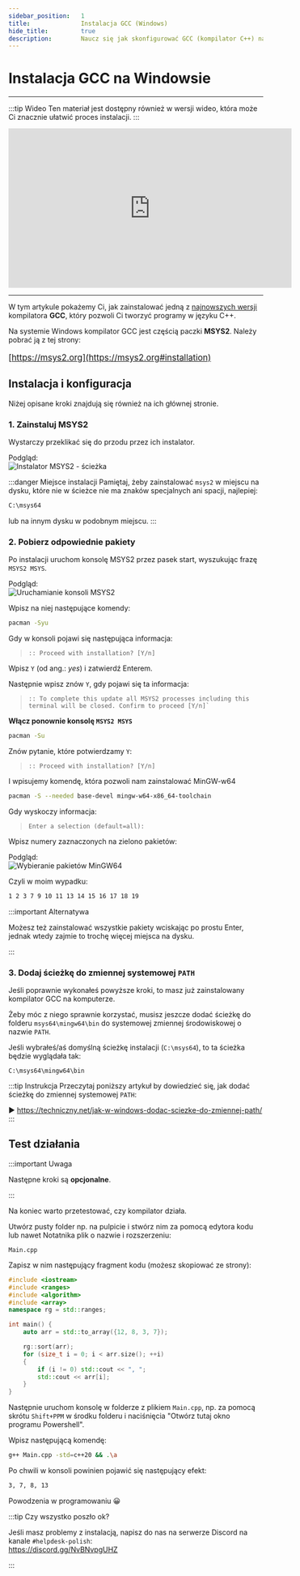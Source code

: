 ```yaml
---
sidebar_position:	1
title:				Instalacja GCC (Windows)
hide_title:			true
description:		Naucz się jak skonfigurować GCC (kompilator C++) na Windowsie w prosty sposób.
---
```


# Instalacja GCC na Windowsie

<hr/>

:::tip Wideo
Ten materiał jest dostępny również w wersji wideo, która może Ci 
znacznie ułatwić proces instalacji.
:::

<center>
<iframe
	width="560"
	height="315"
	src="https://www.youtube.com/embed/lNcgXUj6Iig"
	title="YouTube video player"
	frameBorder="0"
	allow="accelerometer; autoplay; clipboard-write; encrypted-media; gyroscope; picture-in-picture"
	allowFullScreen>
</iframe>
</center>

<hr/>

W tym artykule pokażemy Ci, jak zainstalować jedną z <u>najnowszych wersji</u>
kompilatora **GCC**, który pozwoli Ci tworzyć programy w języku C++.

Na systemie Windows kompilator GCC jest częścią paczki **MSYS2**.
Należy pobrać ją z tej strony:

<big>


[https://msys2.org](https://msys2.org#installation)


</big>

## Instalacja i konfiguracja

Niżej opisane kroki znajdują się również na ich głównej stronie.

### 1. Zainstaluj MSYS2

Wystarczy przeklikać się do przodu przez ich instalator.

<p align="center">

Podgląd:<br/>
![Instalator MSYS2 - ścieżka](https://www.msys2.org/images/install-2-path.png)

</p>

:::danger Miejsce instalacji
Pamiętaj, żeby zainstalować `msys2` w miejscu na dysku,
które nie w ścieżce nie ma znaków specjalnych ani spacji,
najlepiej:

```sh title="✔ Poprawna ścieżka"
C:\msys64
```

lub na innym dysku w podobnym miejscu.
:::

### 2. Pobierz odpowiednie pakiety

Po instalacji uruchom konsolę MSYS2 przez pasek start, wyszukując frazę `MSYS2 MSYS`.

<p align="center">

Podgląd:<br/>
![Uruchamianie konsoli MSYS2](/img/tutorials/tools/msys2/run-msys2-pl.png)

</p>

Wpisz na niej następujące komendy:


```sh title="🔹 1. Aktualizacja bazy pakietów"
pacman -Syu
```

Gdy w konsoli pojawi się następująca informacja:
> ```
> :: Proceed with installation? [Y/n]
> ```

Wpisz `Y` (od ang.: *yes*) i zatwierdź Enterem.

Następnie wpisz znów `Y`, gdy pojawi się ta informacja:

> ```
> :: To complete this update all MSYS2 processes including this terminal will be closed. Confirm to proceed [Y/n]`
> ```

**Włącz ponownie konsolę `MSYS2 MSYS`**

```sh title="🔹 2. Aktualizacja pakietów bazowych"
pacman -Su
```

Znów pytanie, które potwierdzamy `Y`:

> ```
> :: Proceed with installation? [Y/n]
> ```

I wpisujemy komendę, która pozwoli nam zainstalować MinGW-w64

```sh title="🔹 3. Instalacja pakietów MinGW-w64"
pacman -S --needed base-devel mingw-w64-x86_64-toolchain
```

Gdy wyskoczy informacja:

> ```
> Enter a selection (default=all): 
> ```

Wpisz numery zaznaczonych na zielono pakietów:

<p align="center">

Podgląd:<br/>
![Wybieranie pakietów MinGW64](/img/tutorials/tools/msys2/mingw-packages.png)

</p>

Czyli w moim wypadku:

```sh title="🔹 4. Numery instalowanych pakietów"
1 2 3 7 9 10 11 13 14 15 16 17 18 19
```

:::important Alternatywa

Możesz też zainstalować wszystkie pakiety wciskając po prostu Enter,
jednak wtedy zajmie to trochę więcej miejsca na dysku.

:::

### 3. Dodaj ścieżkę do zmiennej systemowej `PATH`

Jeśli poprawnie wykonałeś powyższe kroki, to masz już zainstalowany
kompilator GCC na komputerze.

Żeby móc z niego sprawnie korzystać, musisz jeszcze dodać
ścieżkę do folderu `msys64\mingw64\bin` do systemowej zmiennej środowiskowej
o nazwie `PATH`.

Jeśli wybrałeś/aś domyślną ścieżkę instalacji (`C:\msys64`), to ta ścieżka
będzie wyglądała tak:

```
C:\msys64\mingw64\bin
```

:::tip Instrukcja
Przeczytaj poniższy artykuł by dowiedzieć się, jak dodać ścieżkę do
zmiennej systemowej `PATH`:

▶ https://techniczny.net/jak-w-windows-dodac-sciezke-do-zmiennej-path/
:::

## Test działania

:::important Uwaga

Następne kroki są **opcjonalne**.

:::

Na koniec warto przetestować, czy kompilator działa.

Utwórz pusty folder np. na pulpicie i stwórz nim za pomocą
edytora kodu lub nawet Notatnika plik o nazwie i rozszerzeniu:

`Main.cpp`

Zapisz w nim następujący fragment kodu (możesz skopiować ze strony):

```cpp title="Main.cpp - Kod sprawdzający wsparcie C++20"
#include <iostream>
#include <ranges>
#include <algorithm>
#include <array>
namespace rg = std::ranges;

int main() {
	auto arr = std::to_array({12, 8, 3, 7});

	rg::sort(arr);
	for (size_t i = 0; i < arr.size(); ++i)
	{
		if (i != 0) std::cout << ", ";
		std::cout << arr[i];
	}
}
```

Następnie uruchom konsolę w folderze z plikiem `Main.cpp`,
np. za pomocą skrótu `Shift+PPM` w środku folderu
i naciśnięcia "Otwórz tutaj okno programu Powershell".

Wpisz następującą komendę:

```sh title="🔹 Kompilacja i uruchomienie"
g++ Main.cpp -std=c++20 && .\a
```

Po chwili w konsoli powinien pojawić się następujący efekt:

```sh title="✔ Poprawny wynik"
3, 7, 8, 13
```

Powodzenia w programowaniu 😀

:::tip Czy wszystko poszło ok?

Jeśli masz problemy z instalacją, napisz do nas na serwerze Discord na kanale `#helpdesk-polish`:  
https://discord.gg/NvBNvpgUHZ

:::